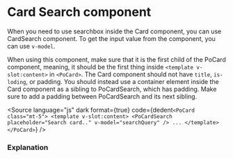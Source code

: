 # Card Search component




<Meta of={PoCardSearchStories} />

When you need to use searchbox inside the Card component, you can use CardSearch component. To get the input value from the component, you can use `v-model`.

When using this component, make sure that it is the first child of the PoCard component, meaning, it should be the first thing inside `<template v-slot:content>` in `<PoCard>`. The Card component should not have `title`, `is-loding`, or padding. You should instead use a container element inside the Card component as a sibling to PoCardSearch, which has padding. Make sure to add a padding between PoCardSearch and its next sibling.

<div className="po-p-5 po-bg-slate-100">
	<Story of={PoCardSearchStories.CardSearch} />
</div>

<Source
	language="js"
	dark
	format={true}
	code={dedent`
    <PoCard class="mt-5">
        <template v-slot:content>
            <PoCardSearch placeholder="Search card.." v-model="searchQuery" />
            ...
        </template>
    </PoCard>
  `}
/>

### Explanation

<ArgTypes of={PoCardSearchStories} />
